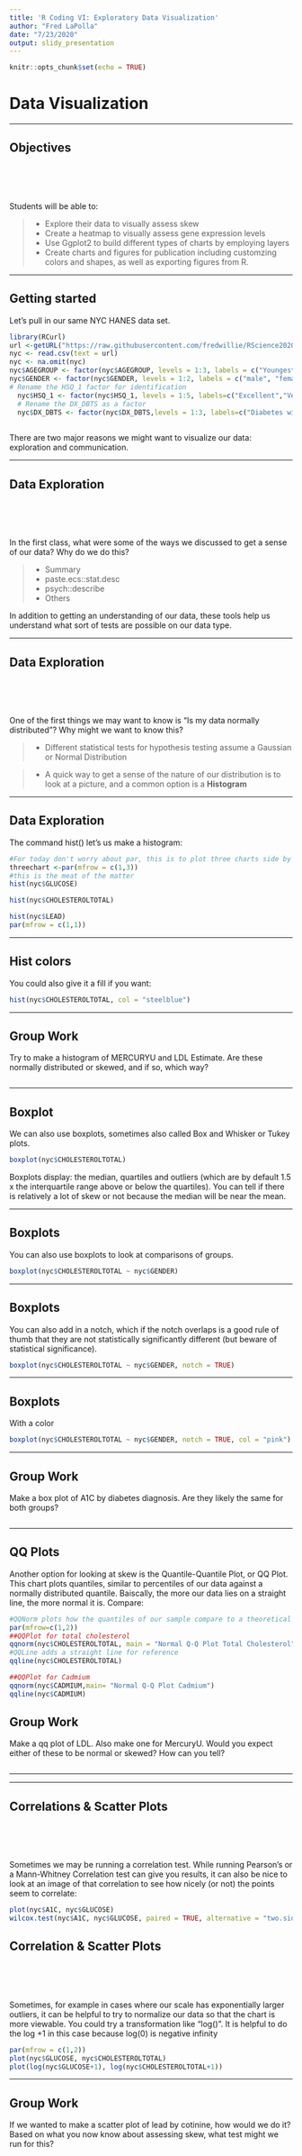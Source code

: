 ```yaml
---
title: 'R Coding VI: Exploratory Data Visualization'
author: "Fred LaPolla"
date: "7/23/2020"
output: slidy_presentation
---
```


```r
knitr::opts_chunk$set(echo = TRUE)
```

# Data Visualization

***

## Objectives

</br>
</br>
</br>

Students will be able to:

>- Explore their data to visually assess skew
>- Create a heatmap to visually assess gene expression levels
>- Use Ggplot2 to build different types of charts by employing layers 
>- Create charts and figures for publication including customzing colors and shapes, as well as exporting figures from R.

***

## Getting started

Let's pull in our same NYC HANES data set. 

```r
library(RCurl)
url <-getURL("https://raw.githubusercontent.com/fredwillie/RScience2020/master/NYC_HANES_DIAB.csv")
nyc <- read.csv(text = url)
nyc <- na.omit(nyc)
nyc$AGEGROUP <- factor(nyc$AGEGROUP, levels = 1:3, labels = c("Youngest", "Middle", "Aged"))
nyc$GENDER <- factor(nyc$GENDER, levels = 1:2, labels = c("male", "female"))
# Rename the HSQ_1 factor for identification
  nyc$HSQ_1 <- factor(nyc$HSQ_1, levels = 1:5, labels=c("Excellent","Very Good","Good", "Fair", "Poor"))
  # Rename the DX_DBTS as a factor
  nyc$DX_DBTS <- factor(nyc$DX_DBTS,levels = 1:3, labels=c("Diabetes with DX","Diabetes with no DX","No Diabetes"))
  
```

There are two major reasons we might want to visualize our data: exploration and communication. 

***

## Data Exploration

</br>
</br>
</br>

In the first class, what were some of the ways we discussed to get a sense of our data? Why do we do this?

>- Summary
>- paste.ecs::stat.desc
>- psych::describe
>- Others



In addition to getting an understanding of our data, these tools help us understand what sort of tests are possible on our data type.



***

## Data Exploration

</br>
</br>
</br>

One of the first things we may want to know is "Is my data normally distributed"? Why might we want to know this?

>- Different statistical tests for hypothesis testing assume a Gaussian or Normal Distribution

>- A quick way to get a sense of the nature of our distribution is to look at a picture, and a common option is a **Histogram**

***

## Data Exploration


The command hist() let's us make a histogram:

```r
#For today don't worry about par, this is to plot three charts side by side
threechart <-par(mfrow = c(1,3))
#this is the meat of the matter
hist(nyc$GLUCOSE)

hist(nyc$CHOLESTEROLTOTAL)

hist(nyc$LEAD)
par(mfrow = c(1,1))
```

***

## Hist colors


You could also give it a fill if you want:

```r
hist(nyc$CHOLESTEROLTOTAL, col = "steelblue")
```

***

## Group Work

Try to make a histogram of MERCURYU and LDL Estimate. Are these  normally distributed or skewed, and if so, which way?

```r

```




***

## Boxplot



We can also use boxplots, sometimes also called Box and Whisker or Tukey plots. 

```r
boxplot(nyc$CHOLESTEROLTOTAL)
```

Boxplots display: the median, quartiles and outliers (which are by default 1.5 x the interquartile range above or below the quartiles). You can tell if there is relatively a lot of skew or not because the median will be near the mean. 

*** 

## Boxplots



You can also use boxplots to look at comparisons of groups. 

```r
boxplot(nyc$CHOLESTEROLTOTAL ~ nyc$GENDER)
```

***

## Boxplots

You can also add in a notch, which if the notch overlaps is a good rule of thumb that they are not statistically significantly different (but beware of statistical significance).

```r
boxplot(nyc$CHOLESTEROLTOTAL ~ nyc$GENDER, notch = TRUE)
```

***

## Boxplots

With a color

```r
boxplot(nyc$CHOLESTEROLTOTAL ~ nyc$GENDER, notch = TRUE, col = "pink")
```

*** 


## Group Work

Make a box plot of A1C by diabetes diagnosis. Are they likely the same for both groups?

```r

```

*** 

## QQ Plots


Another option for looking at skew is the Quantile-Quantile Plot, or QQ Plot. This chart plots quantiles, similar to percentiles of our data against a normally distributed quantile. Baiscally, the more our data lies on a straight line, the more normal it is. Compare:

```r
#QQNorm plots how the quantiles of our sample compare to a theoretical normal distribution
par(mfrow=c(1,2))
##QQPlot for total cholesterol
qqnorm(nyc$CHOLESTEROLTOTAL, main = "Normal Q-Q Plot Total Cholesterol")
#QQLine adds a straight line for reference
qqline(nyc$CHOLESTEROLTOTAL)

##QQPlot for Cadmium
qqnorm(nyc$CADMIUM,main= "Normal Q-Q Plot Cadmium")
qqline(nyc$CADMIUM)
```



## Group Work

Make a qq plot of LDL. Also make one for MercuryU. Would you expect either of these to be normal or skewed? How can you tell?

```r

```






***




***

## Correlations & Scatter Plots

</br>
</br>
</br>

Sometimes we may be running a correlation test. While running Pearson's or a Mann-Whitney Correlation test can give you results, it can also be nice to look at an image of that correlation to see how nicely (or not) the points seem to correlate:

```r
plot(nyc$A1C, nyc$GLUCOSE)
wilcox.test(nyc$A1C, nyc$GLUCOSE, paired = TRUE, alternative = "two.sided")
```


## Correlation & Scatter Plots

</br>
</br>
</br>

Sometimes, for example in cases where our scale has exponentially larger outliers, it can be helpful to try to normalize our data so that the chart is more viewable. You could try a transformation like "log()". It is helpful to do the log +1 in this case because log(0) is negative infinity

```r
par(mfrow = c(1,2))
plot(nyc$GLUCOSE, nyc$CHOLESTEROLTOTAL)
plot(log(nyc$GLUCOSE+1), log(nyc$CHOLESTEROLTOTAL+1))
```

***

## Group Work

If we wanted to make a scatter plot of lead by cotinine, how would we do it? Based on what you now know about assessing skew, what test might we run for this?

```r

```


